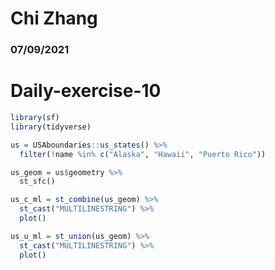 # Chi Zhang
### 07/09/2021
# Daily-exercise-10

```r
library(sf)
library(tidyverse)

us = USAboundaries::us_states() %>%
  filter(!name %in% c("Alaska", "Hawaii", "Puerto Rico"))

us_geom = us$geometry %>%
  st_sfc() 

us_c_ml = st_combine(us_geom) %>%
  st_cast("MULTILINESTRING") %>%
  plot()

us_u_ml = st_union(us_geom) %>%
  st_cast("MULTILINESTRING") %>%
  plot()

  


 
 
 
  
```
